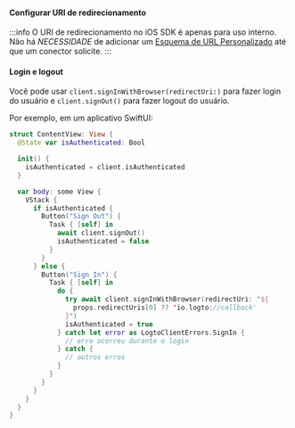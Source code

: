 
<SignInFlowSummary />

#### Configurar URI de redirecionamento

<ConfigureRedirectUri figureSrc={redirectUriFigure} redirectUri="io.logto://callback" />

:::info
O URI de redirecionamento no iOS SDK é apenas para uso interno. Não há _NECESSIDADE_ de adicionar um [Esquema de URL Personalizado](https://developer.apple.com/documentation/xcode/defining-a-custom-url-scheme-for-your-app) até que um conector solicite.
:::

#### Login e logout

<SignInNote calling=".signInWithBrowser(redirectUri:)" />

Você pode usar `client.signInWithBrowser(redirectUri:)` para fazer login do usuário e `client.signOut()` para fazer logout do usuário.

Por exemplo, em um aplicativo SwiftUI:

```swift title="ContentView.swift"
struct ContentView: View {
  @State var isAuthenticated: Bool

  init() {
    isAuthenticated = client.isAuthenticated
  }

  var body: some View {
    VStack {
      if isAuthenticated {
        Button("Sign Out") {
          Task { [self] in
            await client.signOut()
            isAuthenticated = false
          }
        }
      } else {
        Button("Sign In") {
          Task { [self] in
            do {
              try await client.signInWithBrowser(redirectUri: "${
                props.redirectUris[0] ?? 'io.logto://callback'
              }")
              isAuthenticated = true
            } catch let error as LogtoClientErrors.SignIn {
              // erro ocorreu durante o login
            } catch {
              // outros erros
            }
          }
        }
      }
    }
  }
}
```
